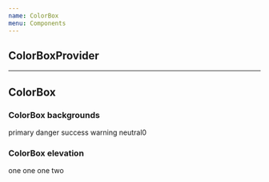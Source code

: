 ```yaml
---
name: ColorBox
menu: Components
---
```



## **ColorBoxProvider**



---



## **ColorBox**

<Props of={ColorBox} />


### ColorBox backgrounds

<Playground>
  <ColorBox bgColor="primary">
    <Text>primary</Text>
  </ColorBox>
  <Spacer />
  <ColorBox bgColor="danger">
    <Text>danger</Text>
  </ColorBox>
  <Spacer />
  <ColorBox bgColor="success">
    <Text>success</Text>
  </ColorBox>
  <Spacer />
  <ColorBox bgColor="warning">
    <Text>warning</Text>
  </ColorBox>
  <Spacer />
  <ColorBox bgColor="neutral">
    <Text>neutral0</Text>
  </ColorBox>
</Playground>


### ColorBox elevation

<Playground>
  <ColorBox bgColor="neutral" style={{ padding: '20px' }}>
    <ColorBox elevation={1} style={{ padding: '20px' }}>
      <Text>one</Text>
      <ColorBox elevation={1} style={{ padding: '20px' }}>
        <Text>one</Text>
        <ColorBox elevation={1} style={{ padding: '20px' }}>
          <Text>one</Text>
        </ColorBox>
      </ColorBox>
    </ColorBox>
    <Spacer />
    <ColorBox elevation={2}>
      <Text>two</Text>
    </ColorBox>
  </ColorBox>
</Playground>
